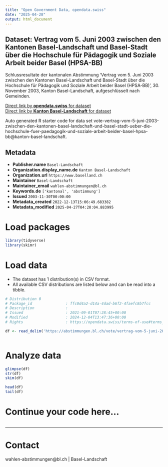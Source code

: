 ```yaml
---
title: "Open Government Data, opendata.swiss"
date: "2025-04-28"
output: html_document
---
```


## Dataset: Vertrag vom 5. Juni 2003 zwischen den Kantonen Basel-Landschaft und Basel-Stadt über die Hochschule für Pädagogik und Soziale Arbeit beider Basel (HPSA-BB)

Schlussresultate der kantonalen Abstimmung 'Vertrag vom 5. Juni 2003 zwischen den Kantonen Basel-Landschaft und Basel-Stadt über die Hochschule für Pädagogik und Soziale Arbeit beider Basel (HPSA-BB)', 30. November 2003, Kanton Basel-Landschaft, aufgeschlüsselt nach Gemeinden.

[Direct link by **opendata.swiss** for dataset](https://opendata.swiss/de/dataset/vertrag-vom-5-juni-2003-zwischen-den-kantonen-basel-landschaft-und-basel-stadt-uber-die-hochsch)<br>
[Direct link by **Kanton Basel-Landschaft** for dataset](https://abstimmungen.bl.ch/vote/vertrag-vom-5-juni-2003-zwischen-den-kantonen-basel-landschaft-und-basel-stadt-ueber-die-hochschule-fuer-paedagogik-und-soziale-arbeit-beider-basel-hpsa-bb/data)

Auto generated R starter code for data set vote-vertrag-vom-5-juni-2003-zwischen-den-kantonen-basel-landschaft-und-basel-stadt-ueber-die-hochschule-fuer-paedagogik-und-soziale-arbeit-beider-basel-hpsa-bb@kanton-basel-landschaft.

## Metadata

- **Publisher.name** `Basel-Landschaft`
- **Organization.display_name.de** `Kanton Basel-Landschaft`
- **Organization.url** `https://www.baselland.ch`
- **Maintainer** `Basel-Landschaft`
- **Maintainer_email** `wahlen-abstimmungen@bl.ch`
- **Keywords.de** `['kantonal', 'abstimmung']`
- **Issued** `2003-11-30T00:00:00`
- **Metadata_created** `2022-12-13T15:06:49.683382`
- **Metadata_modified** `2025-04-27T04:20:04.883995`


# Load packages

```r

library(tidyverse)
library(skimr)

```

# Load data

-   The dataset has 1 distribution(s) in CSV format.
-   All available CSV distributions are listed below and can be read into a tibble.

```r

# Distribution 0
# Package_id               : ffc0d4a2-d14a-4dad-b6f2-4faefc8b7fcc
# Description              : 
# Issued                   : 2021-09-01T07:28:45+00:00
# Modified                 : 2024-12-04T13:47:36+00:00
# Rights                   : https://opendata.swiss/terms-of-use#terms_by

df <- read_delim('https://abstimmungen.bl.ch/vote/vertrag-vom-5-juni-2003-zwischen-den-kantonen-basel-landschaft-und-basel-stadt-ueber-die-hochschule-fuer-paedagogik-und-soziale-arbeit-beider-basel-hpsa-bb/data-csv')



```

# Analyze data

```r

glimpse(df)
str(df)
skim(df)

head(df)
tail(df)

```

# Continue your code here...

```r

```

------------------------------------------------------------------------

# Contact

wahlen-abstimmungen@bl.ch | Basel-Landschaft
